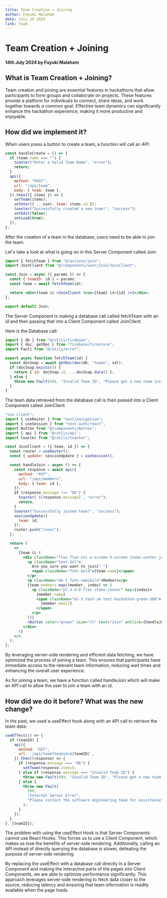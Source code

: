 ```yaml
---
title: Team Creation + Joining
author: Fuyuki Malahom
date: July 14 2024
link: team
---
```


# Team Creation + Joining

#### 14th July 2024 by Fuyuki Malahom

## What is Team Creation + Joining?

Team creation and joining are essential features in hackathons that allow participants to form groups and collaborate on projects. These features provide a platform for individuals to connect, share ideas, and work together towards a common goal. Effective team dynamics can significantly enhance the hackathon experience, making it more productive and enjoyable.

## How did we implement it?

When users press a button to create a team, a function will call an API:

```jsx
const handleCreate = () => {
  if (team.name === "") {
    toaster("Enter a Valid Team Name", "error");
    return;
  }
  api({
    method: "POST",
    url: "/api/team",
    body: { team: team },
  }).then(({ items }) => {
    setTeam(items);
    setUser({ ...user, team: items.id });
    toaster("Successfully created a new team!", "success");
    setEdit(false);
    setLoad(true);
  });
};
```

After the creation of a team in the database, users need to be able to join the team.

Let's take a look at what is going on in this Server Component called Join:

```jsx title="src\components\user\join\Join.jsx"
import { fetchTeam } from "@/actions/join";
import JoinClient from "@/components/user/join/JoinClient";

const Join = async ({ params }) => {
  const { teamID: id } = params;
  const team = await fetchTeam(id);

  return <div>{team && <JoinClient team={team} id={id} />}</div>;
};

export default Join;
```

The Server Component is making a database call called fetchTeam with an id and then passing that into a Client Component called JoinClient.

Here is the Database call:

```jsx
import { db } from "@/utils/firebase";
import { doc, getDoc } from "firebase/firestore";
import Fault from "@/utils/error";

export async function fetchTeam(id) {
  const docSnap = await getDoc(doc(db, "teams", id));
  if (docSnap.exists()) {
    return { id: docSnap.id, ...docSnap.data() };
  } else {
    throw new Fault(404, "Invalid Team ID", "Please get a new team invite");
  }
}
```

The team data retrieved from the database call is then passed into a Client Component called JoinClient:

```jsx
"use client";
import { useRouter } from "next/navigation";
import { useSession } from "next-auth/react";
import Button from "@/components/Button";
import { api } from "@/utils/api";
import toaster from "@/utils/toaster";

const JoinClient = ({ team, id }) => {
  const router = useRouter();
  const { update: sessionUpdate } = useSession();

  const handleJoin = async () => {
    const response = await api({
      method: "PUT",
      url: "/api/members",
      body: { team: id },
    });
    if (response.message !== "OK") {
      toaster(`${response.message}`, "error");
      return;
    }
    toaster("Successfully joined team!", "success");
    sessionUpdate({
      team: id,
    });
    router.push("/user");
  };

  return (
    <>
      {team && (
        <div className="flex flex-col w-screen h-screen items-center justify-center font-poppins">
          <p className="text-3xl">
            Are you sure you want to join{" "}
            <span className="font-bold">{team.name}</span>
          </p>
          <p className="mb-1 font-semibold">Members</p>
          {team.members.map((member, index) => (
            <p className="pl-3 m-0 flex items-center" key={index}>
              {member.name}
              <span className="ml-3 text-sm text-hackathon-green-300">
                {member.email}
              </span>
            </p>
          ))}
          <Button color="green" size="xl" text="Join" onClick={handleJoin} />
        </div>
      )}
    </>
  );
};
```

By leveraging server-side rendering and efficient data fetching, we have optimized the process of joining a team. This ensures that participants have immediate access to the relevant team information, reducing wait times and enhancing the overall user experience.

As for joining a team, we have a function called handleJoin which will make an API call to allow the user to join a team with an id.

## How did we do it before? What was the new change?

In the past, we used a useEffect hook along with an API call to retrieve the team data:

```jsx
useEffect(() => {
  if (teamID) {
    api({
      method: "GET",
      url: `/api/team?teamid=${teamID}`,
    }).then((response) => {
      if (response.message === "OK") {
        setTeam(response.items);
      } else if (response.message === "Invalid Team ID") {
        throw new Fault(404, "Invalid Team ID", "Please get a new team invite");
      } else {
        throw new Fault(
          500,
          "Internal Server Error",
          "Please contact the software engineering team for assistance"
        );
      }
    });
  }
}, [teamID]);
```

The problem with using the useEffect Hook is that Server Components cannot use React Hooks. This forces us to use a Client Component, which makes us lose the benefits of server-side rendering. Additionally, calling an API instead of directly querying the database is slower, defeating the purpose of server-side rendering.

By replacing the useEffect with a database call directly in a Server Component and making the interactive parts of the pages into Client Components, we are able to optimize performance significantly. This approach leverages server-side rendering to fetch data closer to the source, reducing latency and ensuring that team information is readily available when the page loads.
